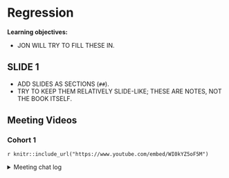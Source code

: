 # Regression

**Learning objectives:**

-   JON WILL TRY TO FILL THESE IN.

## SLIDE 1 {-}

-   ADD SLIDES AS SECTIONS (`##`).
-   TRY TO KEEP THEM RELATIVELY SLIDE-LIKE; THESE ARE NOTES, NOT THE BOOK ITSELF.

## Meeting Videos {-}

### Cohort 1 {-}

`r knitr::include_url("https://www.youtube.com/embed/WI0kYZ5oF5M")`

<details>
<summary> Meeting chat log </summary>

```
00:05:09	Lucio Cornejo: https://strudel.tidalcycles.org/
00:08:27	Ron: https://www.amazon.com/Structure-Recognizable-Diatonic-Tunings-Princeton/dp/0691610886
```
</details>
